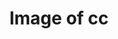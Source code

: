---
title: Image of cc
image: imgs/wod3.jpg
imagealt: Image of cc
description: This is just a test post
filter: ["2024"]
---